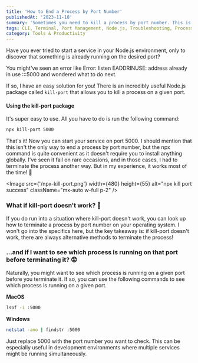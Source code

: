 ```yaml
---
title: 'How to End a Process by Port Number'
publishedAt: '2023-11-18'
summary: 'Sometimes you need to kill a process by port number. This is how you do it.'
tags: CLI, Terminal, Port Management, Node.js, Troubleshooting, Process Management
category: Tools & Productivity
---
```


Have you ever tried to start a service in your Node.js environment, only to discover that something is already running on the desired port?

You might've seen an error like Error: listen EADDRINUSE: address already in use :::5000 and wondered what to do next.

If so, I have an easy solution for you! There is an incredibly useful Node.js package called `kill-port` that allows you to kill a process on a given port.

#### Using the kill-port package

It's super easy to use. All you have to do is run the following command:

```bash
npx kill-port 5000
```

That's it! Now you can start your service on port 5000. I should mention that this isn't the only way to end a process by port number, but the npx command is quite convenient as it doesn't require you to install anything globally. I've seen it fail on rare occasions, and in those cases, I had to terminate the process another way. But in my experience, it works most of the time! 🤣

<Image
  src={'/npx-kill-port.png'}
  width={480}
  height={55}
  alt="npx kill port success"
  className="mx-auto w-full p-2"
/>


### What if kill-port doesn't work? 🤔
If you do run into a situation where kill-port doesn't work, you can look up how to terminate a process by port number on your operating system. I won't go into the specifics here, but the key takeaway is: if kill-port doesn't work, there are always alternative methods to terminate the process!

### ...and if I want to see which process is running on that port before terminating it? 😟

Naturally, you might want to see which process is running on a given port before you terminate it. If so, you can use the following commands to see which process is running on a given port.

**MacOS**

```bash
lsof -i :5000
```

**Windows**

```bash
netstat -ano | findstr :5000
```

Just replace 5000 with the port number you want to check. This can be especially useful in development environments where multiple services might be running simultaneously.
